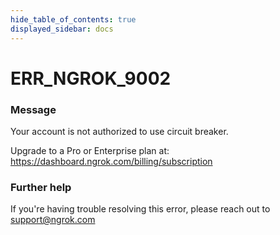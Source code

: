 ```yaml
---
hide_table_of_contents: true
displayed_sidebar: docs
---
```



# ERR_NGROK_9002

### Message

Your account is not authorized to use circuit breaker.

Upgrade to a Pro or Enterprise plan at: https://dashboard.ngrok.com/billing/subscription

<ErrorDetails error="err_ngrok_9002" />

### Further help

If you're having trouble resolving this error, please reach out to [support@ngrok.com](mailto:support@ngrok.com?subject=Help%20with%20ERR_NGROK_9002)
